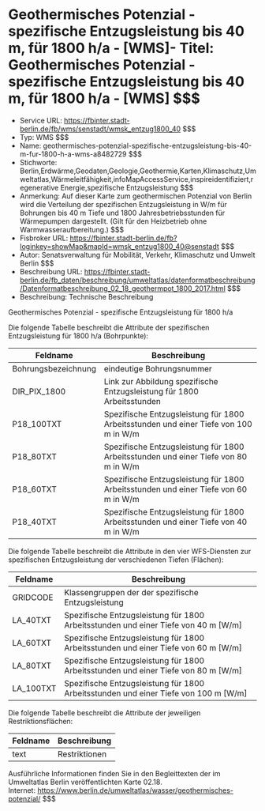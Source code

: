 # Geothermisches Potenzial - spezifische Entzugsleistung bis 40 m, für 1800 h/a - [WMS]- Titel: Geothermisches Potenzial - spezifische Entzugsleistung bis 40 m, für 1800 h/a - [WMS] $$$
- Service URL: https://fbinter.stadt-berlin.de/fb/wms/senstadt/wmsk_entzug1800_40 $$$
- Typ: WMS $$$
- Name: geothermisches-potenzial-spezifische-entzugsleistung-bis-40-m-fur-1800-h-a-wms-a8482729 $$$
- Stichworte: Berlin,Erdwärme,Geodaten,Geologie,Geothermie,Karten,Klimaschutz,Umweltatlas,Wärmeleitfähigkeit,infoMapAccessService,inspireidentifiziert,regenerative Energie,spezifische Entzugsleistung $$$
- Anmerkung: Auf dieser Karte zum geothermischen Potenzial von Berlin wird die Verteilung der spezifischen Entzugsleistung in W/m für Bohrungen bis 40 m Tiefe und 1800 Jahresbetriebsstunden für Wärmepumpen dargestellt. (Gilt für den Heizbetrieb ohne Warmwasseraufbereitung.) $$$
- Fisbroker URL: https://fbinter.stadt-berlin.de/fb?loginkey=showMap&mapId=wmsk_entzug1800_40@senstadt $$$
- Autor: Senatsverwaltung für Mobilität, Verkehr, Klimaschutz und Umwelt Berlin $$$
- Beschreibung URL: https://fbinter.stadt-berlin.de/fb_daten/beschreibung/umweltatlas/datenformatbeschreibung/Datenformatbeschreibung_02_18_geothermpot_1800_2017.html $$$
- Beschreibung: Technische Beschreibung 

Geothermisches Potenzial - spezifische Entzugsleistung für 1800 h/a

Die folgende Tabelle beschreibt die Attribute der spezifischen Entzugsleistung für 1800 h/a (Bohrpunkte):

| **Feldname**        | **Beschreibung**                                                                     |
| ------------------- | ------------------------------------------------------------------------------------ |
| Bohrungsbezeichnung | eindeutige Bohrungsnummer                                                            |
| DIR\_PIX\_1800      | Link zur Abbildung spezifische Entzugsleistung für 1800 Arbeitsstunden               |
| P18\_100TXT         | Spezifische Entzugsleistung für 1800 Arbeitsstunden und einer Tiefe von 100 m in W/m |
| P18\_80TXT          | Spezifische Entzugsleistung für 1800 Arbeitsstunden und einer Tiefe von 80 m in W/m  |
| P18\_60TXT          | Spezifische Entzugsleistung für 1800 Arbeitsstunden und einer Tiefe von 60 m in W/m  |
| P18\_40TXT          | Spezifische Entzugsleistung für 1800 Arbeitsstunden und einer Tiefe von 40 m in W/m  |

Die folgende Tabelle beschreibt die Attribute in den vier WFS-Diensten zur spezifischen Entzugsleistung der verschiedenen Tiefen (Flächen):

| **Feldname** | **Beschreibung**                                                                      |
| ------------ | ------------------------------------------------------------------------------------- |
| GRIDCODE     | Klassengruppen der der spezifische Entzugsleistung                                    |
| LA\_40TXT    | Spezifische Entzugsleistung für 1800 Arbeitsstunden und einer Tiefe von 40 m \[W/m\]  |
| LA\_60TXT    | Spezifische Entzugsleistung für 1800 Arbeitsstunden und einer Tiefe von 60 m \[W/m\]  |
| LA\_80TXT    | Spezifische Entzugsleistung für 1800 Arbeitsstunden und einer Tiefe von 80 m \[W/m\]  |
| LA\_100TXT   | Spezifische Entzugsleistung für 1800 Arbeitsstunden und einer Tiefe von 100 m \[W/m\] |

Die folgende Tabelle beschreibt die Attribute der jeweiligen Restriktionsflächen:

| **Feldname** | **Beschreibung** |
| ------------ | ---------------- |
| text         | Restriktionen    |

Ausführliche Informationen finden Sie in den Begleittexten der im Umweltatlas Berlin veröffentlichten Karte 02.18.  
Internet: https://www.berlin.de/umweltatlas/wasser/geothermisches-potenzial/ $$$
